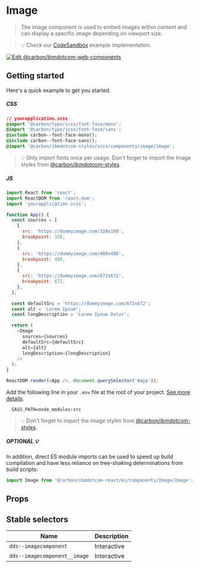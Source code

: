 
# Image

> The image component is used to embed images within content and can display a
> specific image depending on viewport size.

> 💡 Check our
> [CodeSandbox](https://githubbox.com/carbon-design-system/carbon-for-ibm-dotcom/tree/master/packages/react/examples/codesandbox/components/Image)
> example implementation.

[![Edit @carbon/ibmdotcom-web-components](https://codesandbox.io/static/img/play-codesandbox.svg)](https://githubbox.com/carbon-design-system/carbon-for-ibm-dotcom/tree/master/packages/react/examples/codesandbox/components/Image)

## Getting started

Here's a quick example to get you started.

##### CSS

```css
// yourapplication.scss
@import '@carbon/type/scss/font-face/mono';
@import '@carbon/type/scss/font-face/sans';
@include carbon--font-face-mono();
@include carbon--font-face-sans();
@import '@carbon/ibmdotcom-styles/scss/components/image/image';
```

> 💡 Only import fonts once per usage. Don't forget to import the Image styles
> from
> [@carbon/ibmdotcom-styles](https://github.com/carbon-design-system/carbon-for-ibm-dotcom/blob/master/packages/styles).

##### JS

```javascript
import React from 'react';
import ReactDOM from 'react-dom';
import 'yourapplication.scss';

function App() {
  const sources = [
    {
      src: 'https://dummyimage.com/320x160',
      breakpoint: 320,
    },
    {
      src: 'https://dummyimage.com/400x400',
      breakpoint: 400,
    },
    {
      src: 'https://dummyimage.com/672x672',
      breakpoint: 672,
    },
  ];

  const defaultSrc = 'https://dummyimage.com/672x672';
  const alt = 'Lorem Ipsum';
  const longDescription = 'Lorem Ipsum Dolor';

  return (
    <Image
      sources={sources}
      defaultSrc={defaultSrc}
      alt={alt}
      longDescription={longDescription}
    />
  );
}

ReactDOM.render(<App />, document.querySelector('#app'));
```

Add the following line in your `.env` file at the root of your project.
[See more details](https://github.com/carbon-design-system/carbon-for-ibm-dotcom/tree/master/packages/styles#usage).

```
  SASS_PATH=node_modules:src
```

> 💡 Don't forget to import the image styles from
> [@carbon/ibmdotcom-styles](https://github.com/carbon-design-system/carbon-for-ibm-dotcom/blob/master/packages/styles).

##### OPTIONAL 💡

In addition, direct ES module imports can be used to speed up build compilation and have less reliance on tree-shaking determinations from build scripts:

````js
import Image from '@carbon/ibmdotcom-react/es/components/Image/Image';
````

## Props

<Props of={Image} />

## Stable selectors

| Name                         | Description |
| ---------------------------- | ----------- |
| `dds--imagecomponent`        | Interactive |
| `dds--imagecomponent__image` | Interactive |

<Description markdown={contributing} />
